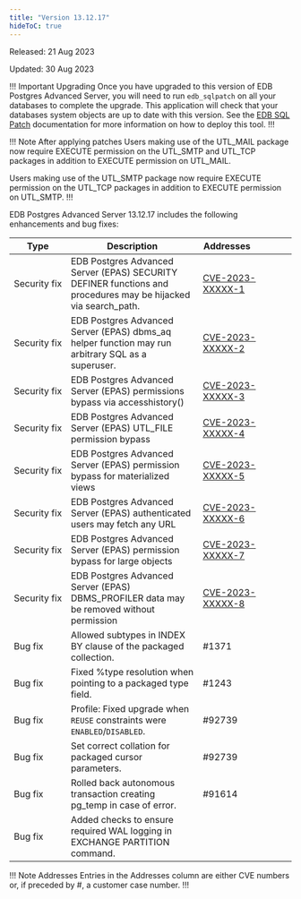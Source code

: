 ```yaml
---
title: "Version 13.12.17"
hideToC: true
---
```


Released: 21 Aug 2023

Updated: 30 Aug 2023

!!! Important Upgrading
Once you have upgraded to this version of EDB Postgres Advanced Server, you will need to run `edb_sqlpatch` on all your databases to complete the upgrade. This application will check that your databases system objects are up to date with this version. See the [EDB SQL Patch](/tools/edb_sqlpatch) documentation for more information on how to deploy this tool.
!!!

!!! Note After applying patches
Users making use of the UTL_MAIL package now require EXECUTE permission on the UTL_SMTP and UTL_TCP packages in addition to EXECUTE permission on UTL_MAIL.

Users making use of the UTL_SMTP package now require EXECUTE permission on the UTL_TCP packages in addition to EXECUTE permission on UTL_SMTP.
!!!

EDB Postgres Advanced Server 13.12.17 includes the following enhancements and bug fixes:

| Type           | Description                                                                                                                          |   Addresses&nbsp;&nbsp;&nbsp;&nbsp;&nbsp;&nbsp;&nbsp;&nbsp;&nbsp;&nbsp;&nbsp;&nbsp;&nbsp;&nbsp;&nbsp; |
| -------------- | -------------------------------------------------------------------------------------------------------------------------------------|  --------------------- |
| Security&nbsp;fix |  EDB Postgres Advanced Server (EPAS) SECURITY DEFINER functions and procedures may be hijacked via search_path. | [CVE-2023-XXXXX-1](/security/advisories/cve2023xxxxx1/) | 11+
| Security&nbsp;fix |  EDB Postgres Advanced Server (EPAS) dbms_aq helper function may run arbitrary SQL as a superuser. | [CVE-2023-XXXXX-2](/security/advisories/cve2023xxxxx2/) | 11+
| Security&nbsp;fix |  EDB Postgres Advanced Server (EPAS) permissions bypass via accesshistory() | [CVE-2023-XXXXX-3](/security/advisories/cve2023xxxxx3/) | 11+
| Security&nbsp;fix |  EDB Postgres Advanced Server (EPAS) UTL_FILE permission bypass | [CVE-2023-XXXXX-4](/security/advisories/cve2023xxxxx4/) | 11+
| Security&nbsp;fix |  EDB Postgres Advanced Server (EPAS) permission bypass for materialized views | [CVE-2023-XXXXX-5](/security/advisories/cve2023xxxxx5/) | 11+
| Security&nbsp;fix |  EDB Postgres Advanced Server (EPAS) authenticated users may fetch any URL | [CVE-2023-XXXXX-6](/security/advisories/cve2023xxxxx6/) | 11+
| Security&nbsp;fix |  EDB Postgres Advanced Server (EPAS) permission bypass for large objects | [CVE-2023-XXXXX-7](/security/advisories/cve2023xxxxx7/) | 11+
| Security&nbsp;fix |  EDB Postgres Advanced Server (EPAS) DBMS_PROFILER data may be removed without permission | [CVE-2023-XXXXX-8](/security/advisories/cve2023xxxxx8/) | 11+
| Bug&nbsp;fix | Allowed subtypes in INDEX BY clause of the packaged collection. | #1371 | 11+
| Bug&nbsp;fix | Fixed %type resolution when pointing to a packaged type field. | #1243 | 11+
| Bug&nbsp;fix | Profile: Fixed upgrade when `REUSE` constraints were `ENABLED`/`DISABLED`. | #92739 | 11+
| Bug&nbsp;fix | Set correct collation for packaged cursor parameters. | #92739 | 11+
| Bug&nbsp;fix | Rolled back autonomous transaction creating pg_temp in case of error. | #91614 | 11+
| Bug&nbsp;fix | Added checks to ensure required WAL logging in EXCHANGE PARTITION command.| | 13+



!!! Note Addresses
Entries in the Addresses column are either CVE numbers or, if preceded by #, a customer case number.
!!!
